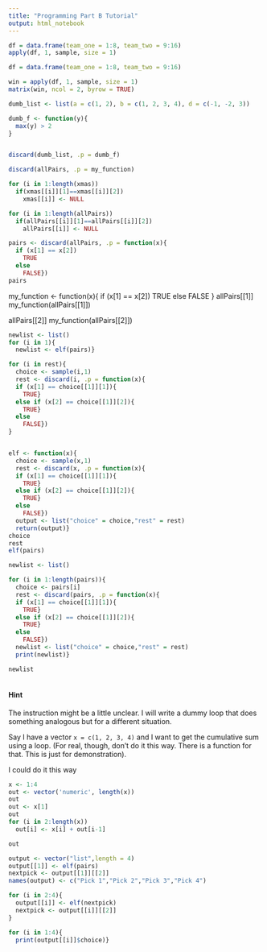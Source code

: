 ```yaml
---
title: "Programming Part B Tutorial"
output: html_notebook
---
```



```r
df = data.frame(team_one = 1:8, team_two = 9:16)
apply(df, 1, sample, size = 1)
```


```r
df = data.frame(team_one = 1:8, team_two = 9:16)

win = apply(df, 1, sample, size = 1)
matrix(win, ncol = 2, byrow = TRUE)
```
```r
dumb_list <- list(a = c(1, 2), b = c(1, 2, 3, 4), d = c(-1, -2, 3))

dumb_f <- function(y){
  max(y) > 2
}


discard(dumb_list, .p = dumb_f)
```

```r
discard(allPairs, .p = my_function)
```
```r
for (i in 1:length(xmas))
  if(xmas[[i]][1]==xmas[[i]][2])
    xmas[[i]] <- NULL
```


```r
for (i in 1:length(allPairs))
  if(allPairs[[i]][1]==allPairs[[i]][2])
    allPairs[[i]] <- NULL
```

```r
pairs <- discard(allPairs, .p = function(x){
  if (x[1] == x[2])
    TRUE
  else 
    FALSE})
pairs
```
my_function <- function(x){
  if (x[1] == x[2])
    TRUE
  else 
    FALSE
}
allPairs[[1]]
my_function(allPairs[[1]])

allPairs[[2]]
my_function(allPairs[[2]])

```r
newlist <- list()
for (i in 1){
  newlist <- elf(pairs)}

for (i in rest){
  choice <- sample(i,1)
  rest <- discard(i, .p = function(x){
  if (x[1] == choice[[1]][1]){
    TRUE}
  else if (x[2] == choice[[1]][2]){
    TRUE}
  else
    FALSE})
}


elf <- function(x){
  choice <- sample(x,1)
  rest <- discard(x, .p = function(x){
  if (x[1] == choice[[1]][1]){
    TRUE}
  else if (x[2] == choice[[1]][2]){
    TRUE}
  else
    FALSE})
  output <- list("choice" = choice,"rest" = rest)
  return(output)}
choice
rest
elf(pairs)
```
```r
newlist <- list()

for (i in 1:length(pairs)){
  choice <- pairs[i]
  rest <- discard(pairs, .p = function(x){
  if (x[1] == choice[[1]][1]){
    TRUE}
  else if (x[2] == choice[[1]][2]){
    TRUE}
  else
    FALSE})
  newlist <- list("choice" = choice,"rest" = rest)
  print(newlist)}

newlist
  
```
#### Hint
The instruction might be a little unclear. I will write a dummy loop that does something analogous but for a different situation.

Say I have a vector `x = c(1, 2, 3, 4)` and I want to get the cumulative sum using a loop. (For real, though, don't do it this way. There is a function for that. This is just for demonstration).

I could do it this way
```r
x <- 1:4
out <- vector('numeric', length(x))
out
out <- x[1]
out
for (i in 2:length(x))
  out[i] <- x[i] + out[i-1]

out
```

```r
output <- vector("list",length = 4)
output[[1]] <- elf(pairs)
nextpick <- output[[1]][[2]]
names(output) <- c("Pick 1","Pick 2","Pick 3","Pick 4")

for (i in 2:4){
  output[[i]] <- elf(nextpick)
  nextpick <- output[[i]][[2]]
}

for (i in 1:4){
  print(output[[i]]$choice)}


```

